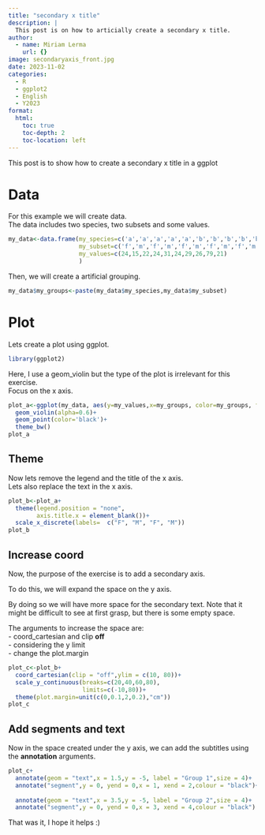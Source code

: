 ```yaml
---
title: "secondary x title"
description: |
  This post is on how to articially create a secondary x title.
author:
  - name: Miriam Lerma
    url: {}
image: secondaryaxis_front.jpg
date: 2023-11-02
categories:
  - R
  - ggplot2
  - English
  - Y2023
format:
  html:
    toc: true
    toc-depth: 2
    toc-location: left
---
```



This post is to show how to create a secondary x title in a ggplot


# Data

For this example we will create data.  
The data includes two species, two subsets and some values.

```r
my_data<-data.frame(my_species=c('a','a','a','a','a','b','b','b','b','b'),
                    my_subset=c('f','m','f','m','f','m','f','m','f','m'),
                    my_values=c(24,15,22,24,31,24,29,26,79,21)
                    )
```

Then, we will create a artificial grouping.

```r
my_data$my_groups<-paste(my_data$my_species,my_data$my_subset)
```

# Plot

Lets create a plot using ggplot.

```r
library(ggplot2)
```

Here, I use a geom_violin but the type of the plot is irrelevant for this exercise.   
Focus on the x axis.  
 

```r
plot_a<-ggplot(my_data, aes(y=my_values,x=my_groups, color=my_groups, fill=my_groups)) +
  geom_violin(alpha=0.6)+
  geom_point(color='black')+
  theme_bw()
plot_a
```


## Theme

Now lets remove the legend and the title of the x axis.  
Lets also replace the text in the x axis.

```r
plot_b<-plot_a+
  theme(legend.position = "none",
        axis.title.x = element_blank())+
  scale_x_discrete(labels=  c("F", "M", "F", "M"))
plot_b
```


## Increase coord

Now, the purpose of the exercise is to add a secondary axis.

To do this, we will expand the space on the y axis. 

By doing so we will have more space for the secondary text. Note that it might be difficult to see at first grasp, but there is some empty space. 


The arguments to increase the space are:  
- coord_cartesian and clip **off**  
- considering the y limit  
- change the plot.margin  

```r
plot_c<-plot_b+
  coord_cartesian(clip = "off",ylim = c(10, 80))+
  scale_y_continuous(breaks=c(20,40,60,80), 
                     limits=c(-10,80))+
  theme(plot.margin=unit(c(0,0.1,2,0.2),"cm"))
plot_c
```



## Add segments and text

Now in the space created under the y axis, we can add the subtitles using the **annotation** arguments.  

```r
plot_c+
  annotate(geom = "text",x = 1.5,y = -5, label = "Group 1",size = 4)+
  annotate("segment",y = 0, yend = 0,x = 1, xend = 2,colour = "black")+
  
  annotate(geom = "text",x = 3.5,y = -5, label = "Group 2",size = 4)+
  annotate("segment",y = 0, yend = 0,x = 3, xend = 4,colour = "black")
```

That was it, I hope it helps :)